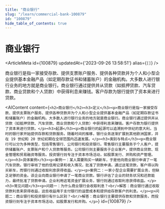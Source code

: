 ```yaml
---
title: "商业银行"
slug: "/learn/commercial-bank-100879"
id: "100879"
hide_table_of_contents: true
---
```



# 商业银行

<ArticleMeta id={100879} updatedAt={'2023-09-26 13:58:51'} alias={`[]`} />
<div className='border-solid border-b border-t-0 my-4 border-[var(--ifm-color-gray-300)]' />

商业银行是指一家接受存款、提供支票账户服务、提供各种贷款并为个人和小型企业提供基本金融产品（如定期存款证书和储蓄账户）的金融机构。大多数人进行银行业务的地方就是商业银行。商业银行通过提供并从贷款（如抵押贷款、汽车贷款、商业贷款和个人贷款）中获得利息来赚钱。客户存款为银行提供了资本来进行贷款。

<AIContent content={`<h2>商业银行</h2><h3>定义</h3><p>商业银行是指一家接受存款、提供支票账户服务、提供各种贷款并为个人和小型企业提供基本金融产品（如定期存款证书和储蓄账户）的金融机构。大多数人进行银行业务的地方就是商业银行。商业银行通过提供并从贷款（如抵押贷款、汽车贷款、商业贷款和个人贷款）中获得利息来赚钱。客户存款为银行提供了资本来进行贷款。</p><h3>起源</h3><p>商业银行的起源可以追溯到中世纪的意大利，当时的银行家开始提供存款和贷款服务。随着时间的推移，银行业务逐渐扩展到其他欧洲国家，并在 19 世纪和 20 世纪初期在全球范围内迅速发展。</p><h3>类别与特点</h3><p>商业银行可以分为多种类型，包括零售银行、公司银行和投资银行。零售银行主要服务于个人客户，提供储蓄账户、支票账户和个人贷款等服务。公司银行则主要服务于企业客户，提供商业贷款、现金管理和贸易融资等服务。投资银行则专注于资本市场活动，如股票发行、并购和资产管理。</p><h3>具体案例</h3><p>案例一：某人需要购买一辆新车，于是他向商业银行申请了一笔汽车贷款。银行审核了他的信用记录和收入情况，批准了贷款申请。通过这笔贷款，客户得以购买新车，而银行则通过收取利息获得收益。</p><p>案例二：一家小型企业需要扩展业务，但缺乏足够的资金。该企业向商业银行申请了一笔商业贷款。银行评估了企业的财务状况和还款能力，最终批准了贷款申请。企业利用这笔资金扩展业务，银行则通过收取利息获得收益。</p><h3>常见问题</h3><p>问题一：为什么商业银行会收取利息？<br/>解答：商业银行通过收取贷款利息来获得收益，这些收益用于支付银行的运营成本和提供给存款客户的利息。</p><p>问题二：商业银行和投资银行有什么区别？<br/>解答：商业银行主要提供存款和贷款服务，而投资银行则专注于资本市场活动，如股票发行和并购。</p>`} id={100879} />

